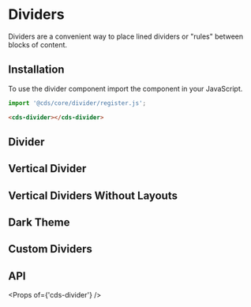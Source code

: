 
<Meta title="Components (Preview)/Divider" />

# Dividers

Dividers are a convenient way to place lined dividers or "rules" between blocks of content.

## Installation

To use the divider component import the component in your JavaScript.

```typescript
import '@cds/core/divider/register.js';
```

```html
<cds-divider></cds-divider>
```

## Divider

<Preview>
  <Story id="stories-divider--horizontal" />
</Preview>

## Vertical Divider

<Preview>
  <Story id="stories-divider--vertical" />
</Preview>

## Vertical Dividers Without Layouts

<Preview>
  <Story id="stories-divider--vertical-fill" />
</Preview>

## Dark Theme

<Preview>
  <Story id="stories-divider--dark-theme" />
</Preview>

## Custom Dividers

<Preview>
  <Story id="stories-divider--custom" />
</Preview>

## API

<Props of={'cds-divider'} />
